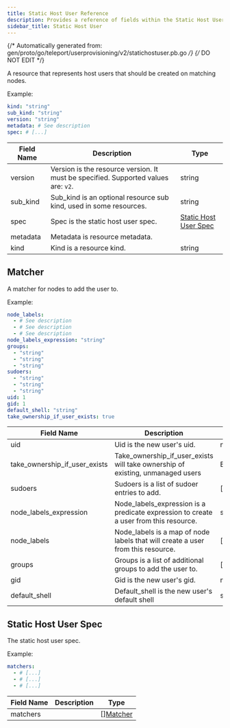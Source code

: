 ```yaml
---
title: Static Host User Reference
description: Provides a reference of fields within the Static Host User resource, which you can manage with tctl.
sidebar_title: Static Host User
---
```

{/* Automatically generated from: gen/proto/go/teleport/userprovisioning/v2/statichostuser.pb.go */}
{/* DO NOT EDIT */}

A resource that represents host users that should be created on matching nodes.

Example:

```yaml
kind: "string"
sub_kind: "string"
version: "string"
metadata: # See description
spec: # [...]
```
|Field Name|Description|Type|
|---|---|---|
|version|Version is the resource version. It must be specified. Supported values are: `v2`.|string|
|sub_kind|Sub_kind is an optional resource sub kind, used in some resources.|string|
|spec|Spec is the static host user spec.|[Static Host User Spec](#static-host-user-spec)|
|metadata|Metadata is resource metadata.||
|kind|Kind is a resource kind.|string|

## Matcher

A matcher for nodes to add the user to.


Example:

```yaml
node_labels: 
  - # See description
  - # See description
  - # See description
node_labels_expression: "string"
groups: 
  - "string"
  - "string"
  - "string"
sudoers: 
  - "string"
  - "string"
  - "string"
uid: 1
gid: 1
default_shell: "string"
take_ownership_if_user_exists: true
```

|Field Name|Description|Type|
|---|---|---|
|uid|Uid is the new user's uid.|number|
|take_ownership_if_user_exists|Take_ownership_if_user_exists will take ownership of existing, unmanaged users|Boolean|
|sudoers|Sudoers is a list of sudoer entries to add.|[]string|
|node_labels_expression|Node_labels_expression is a predicate expression to create a user from this resource.|string|
|node_labels|Node_labels is a map of node labels that will create a user from this resource.|[]|
|groups|Groups is a list of additional groups to add the user to.|[]string|
|gid|Gid is the new user's gid.|number|
|default_shell|Default_shell is the new user's default shell|string|

## Static Host User Spec

The static host user spec.


Example:

```yaml
matchers: 
  - # [...]
  - # [...]
  - # [...]
```

|Field Name|Description|Type|
|---|---|---|
|matchers||[][Matcher](#matcher)|


